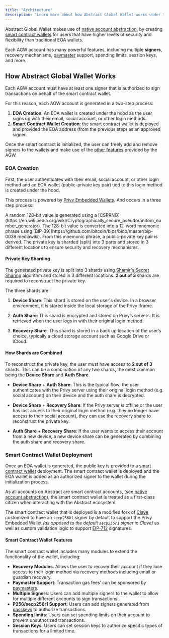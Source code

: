 ```yaml
---
title: "Architecture"
description: "Learn more about how Abstract Global Wallet works under the hood."
---
```


Abstract Global Wallet makes use of [native account abstraction](/how-abstract-works/native-account-abstraction),
by creating [smart contract wallets](/how-abstract-works/native-account-abstraction/smart-contract-wallets)
for users that have higher levels of security and flexibility than traditional <Tooltip
    tip="Externally Owned Accounts (EOAs) are traditional Ethereum
        wallets that are controlled by a single private key."> EOA</Tooltip> wallets.

Each AGW account has many powerful features, including multiple
**<Tooltip tip="A Signer is used to sign transactions that are sent to 
    the blockchain to make state changing operations.">signers</Tooltip>**,
recovery mechanisms, [paymaster](/how-abstract-works/native-account-abstraction/paymasters) support,
spending limits, session keys, and more.

## How Abstract Global Wallet Works

Each AGW account must have at least one signer that is authorized to sign transactions on behalf of the
smart contract wallet.

For this reason, each AGW account is generated in a two-step process:

1. **EOA Creation**: An EOA wallet is created under the hood as the user signs up with their email, social account,
   or other login methods.
2. **Smart Contract Wallet Creation**: the smart contract wallet is deployed and provided the EOA address
   (from the previous step) as an approved signer.

Once the smart contract is initialized, the user can freely add and remove signers to the wallets
and make use of the [other features](#smart-contract-wallet-features)
provided by the AGW.

### EOA Creation

First, the user authenticates with their email, social account, or other login method and
an EOA wallet (public-private key pair) tied to this login method is created under the hood.

This process is powered by
[Privy Embedded Wallets](https://docs.privy.io/guide/react/wallets/embedded/creation#automatic).
And occurs in a three step process:

<Steps>
  <Step title="Random Bit Generation">
    A random 128-bit value is generated using a
    [CSPRNG](https://en.wikipedia.org/wiki/Cryptographically_secure_pseudorandom_number_generator).
  </Step>
  <Step title="Keypair Generation">
    The 128-bit value is converted into a 12-word mnemonic phrase using
    [BIP-39](https://github.com/bitcoin/bips/blob/master/bip-0039.mediawiki).
    From this mnemonic phrase, a public-private key pair is derived.
  </Step>
  <Step title="Private Key Sharding">
    The private key is sharded (split) into 3 parts and stored in 3 different
    locations to ensure security and recovery mechanisms.
  </Step>
</Steps>

#### Private Key Sharding

The generated private key is split into 3 shards using
[Shamir's Secret Sharing](https://en.wikipedia.org/wiki/Shamir%27s_Secret_Sharing)
algorithm and stored in 3 different locations.
**2 out of 3** shards are required to reconstruct the private key.

The three shards are:

1. **Device Share**: This shard is stored on the user's device. In a browser environment,
   it is stored inside the local storage of the Privy iframe.

2. **Auth Share**: This shard is encrypted and stored on Privy&rsquo;s servers. It is retrieved
   when the user logs in with their original login method.

3. **Recovery Share**: This shard is stored in a back up location of the user&rsquo;s choice, typically
   a cloud storage account such as Google Drive or iCloud.

#### How Shards are Combined

To reconstruct the private key, the user must have access to **2 out of 3** shards. This can be a combination
of any two shards, the most common being the **Device Share** and **Auth Share**.

- **Device Share** + **Auth Share**: This is the typical flow; the user authenticates with the Privy server
  using their original login method (e.g. social account) on their device and the auth share is decrypted.

- **Device Share** + **Recovery Share**: If the Privy server is offline or the user has lost access to their
  original login method (e.g. they no longer have access to their social account), they can use the recovery
  share to reconstruct the private key.

- **Auth Share** + **Recovery Share**: If the user wants to access their account from a new device,
  a new device share can be generated by combining the auth share and recovery share.

### Smart Contract Wallet Deployment

Once an EOA wallet is generated, the public key is provided to a
[smart contract wallet](/how-abstract-works/native-account-abstraction/smart-contract-wallets) deployment.
The smart contract wallet is deployed and the EOA wallet is added as an authorized signer to the wallet during
the initialization process.

As all accounts on Abstract are smart contract accounts,
(see [native account abstraction](/how-abstract-works/native-account-abstraction)),
the smart contract wallet is treated as a first-class citizen when interacting with the Abstract ecosystem.

The smart contract wallet that is deployed is a modified fork of
[Clave](https://github.com/getclave/clave-contracts) customized to have an `secp256k1`
signer by default to support the Privy Embedded Wallet _(as opposed to the default `secp256r1` signer in Clave)_
as well as custom validation logic to support [EIP-712](https://eips.ethereum.org/EIPS/eip-712) signatures.

#### Smart Contract Wallet Features

The smart contract wallet includes many modules to extend the functionality of the wallet, including:

- **Recovery Modules**: Allows the user to recover their account if they lose access to their login method via recovery methods
  including email or guardian recovery.
- **Paymaster Support**: Transaction gas fees&rsquo; can be sponsored by [paymasters](/how-abstract-works/native-account-abstraction/paymasters).
- **Multiple Signers**: Users can add multiple signers to the wallet to allow for multiple different
  accounts to sign transactions.
- **P256/secp256r1 Support**: Users can add signers generated from [passkeys](https://fidoalliance.org/passkeys/)
  to authorize transactions.
- **Spending limits**: Users can set spending limits on their account to prevent unauthorized transactions.
- **Session Keys**: Users can set session keys to authorize specific types of transactions for a limited time.
